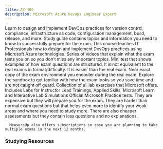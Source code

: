 ```yaml
---
title: AZ-400
description: Microsoft Azure DevOps Engineer Expert
---
```


<Card title="Get Started" icon="star"> 
  <LinkCard title="Exam AZ-400: Microsoft Azure DevOps Engineer Expert" href="https://learn.microsoft.com/credentials/certifications/devops-engineer/?WT.mc_id=studentamb_165290" target="_blank"/>
      Learn to design and implement DevOps practices for version control, compliance, infrastructure as code, configuration management, build, release, and more.
  <LinkCard title="AZ-400 Study Guide" href="https://learn.microsoft.com/credentials/certifications/resources/study-guides/az-400?WT.mc_id=studentamb_165290" target="_blank"/>
      Study guide contains topics and information you need to know to successfully prepare for the exam.
  <LinkCard title="Microsoft Learn" href="https://learn.microsoft.com/certifications/exams/az-400?WT.mc_id=studentamb_165290" target="_blank"/>
      This course teaches IT Professionals how to design and implement DevOps practices using Microsoft Azure technologies.
  <LinkCard title="Readiness Zone" href="https://learn.microsoft.com/en-us/shows/exam-readiness-zone/preparing-for-az-400-configure-processes-and-communications-1-of-5?WT.mc_id=studentamb_165290" target="_blank"/>
      Series of videos that explain what the exam tests you on so you don't miss any important topics.
  <LinkCard title="Practice Assessment" href="https://learn.microsoft.com/certifications/exams/az-400/practice/assessment?assessment-type=practice&assessmentId=56&WT.mc_id=studentamb_165290" target="_blank"/>
      Mini test that shows examples of how exam questions are structured. It is not equivalent to the real exams in format/difficulty. It is easier than the real exam.
  <LinkCard title="Exam Sandbox" href="https://aka.ms/examdemo" target="_blank"/>
      Near exact copy of the exam environment you encouter during the real exam. Explore the sandbox to get familiar with how the exam looks so you save time and are not caught off guard. 
  <LinkCard title="GitHub Labs" href="https://aka.ms/az400labs" target="_blank"/>
      Collection of all lab exercises that Microsoft offers. Includes Labs for Instructor Lead Trainings, Applied Skills, Microsoft Learn and Interactive Lab Simulations
</Card>

<Card title="MeasureUp Practice Tests" icon="open-book"> 
<CardGrid>
  <LinkCard title="MeasureUp Assessment" href="https://www.measureup.com/assessment-az-400-designing-and-implementing-microsoft-devops-solutions.html#u44" target="_blank"/>
  <LinkCard title="MeasureUp Practice Test" href="https://www.measureup.com/microsoft-practice-test-az-400-designing-and-implementing-microsoft-devops-solutions.html#u44" target="_blank"/>
</CardGrid>
  <LinkCard title="MeasureUp Subscriptions" href="https://www.measureup.com/subscription-plans-for-individuals#u44" target="_blank"/>
      Official Microsoft Practice tests. They are expensive but they will prepare you for the exam. They are harder than normal exam questions but that helps 
      even more to identify your weak areas and where you need to study more. There are also cheaper assessments but they contain less questions and no explanations.

      MeasureUp also offers subscriptions in case you are planning to take multiple exams in the next 12 months. 
</Card>

### Studying Resources

<Tabs>

  <TabItem label="Text">
  <CardGrid>
    <LinkCard title="Microsoft Learn" href="https://learn.microsoft.com/certifications/exams/az-400?WT.mc_id=studentamb_165290" target="_blank"/>
  </CardGrid>
  </TabItem>

  <TabItem label="Videos">
  <CardGrid>
    <LinkCard title="On Demand Instructor-led Training Series" href="https://learn.microsoft.com/en-us/shows/on-demand-instructor-led-training-series/?terms=AZ-400&WT.mc_id=studentamb_165290" target="_blank"/>
    <LinkCard title="AGuideToCloud Course" href="https://www.youtube.com/playlist?list=PLhLKc18P9YOCIHOQZ1p1QyF6fKKcz6RJk" target="_blank"/>
    <LinkCard title="John Savill's DevOps Master Class" href="https://www.youtube.com/playlist?list=PLlVtbbG169nFr8RzQ4GIxUEznpNR53ERq" target="_blank"/>
    <LinkCard title="Microsoft Virtual Training Day - DevOps with GitHub" href="https://events.microsoft.com/en-us/allevents/?language=English&clientTimeZone=1&search=Microsoft%20Azure%20Virtual%20Training%20Day:%20DevOps%20with%20GitHub" target="_blank"/>
    <LinkCard title="Microsoft Enterprise Skills Initiative Intructor-led course" href="https://esi.microsoft.com/Search?q=AZ-400&avail=Available&learningoption=Advanced+Role+Based" target="_blank"/>
  </CardGrid>
  </TabItem>

  <TabItem label="Paid">
  <CardGrid>
    <LinkCard title="Pluralsight Course" href="https://www.pluralsight.com/cloud-guru/courses/az-400-designing-and-implementing-microsoft-devops-solutions" target="_blank"/>
    <LinkCard title="James Lee Course" href="https://learn.cloudlee.io/p/microsoft-devops-engineer-az-400" target="_blank"/>
  </CardGrid>
  </TabItem>

  <TabItem label="Tests">
  <CardGrid>
    <LinkCard title="Microsoft Learn Practice Assessment" href="https://learn.microsoft.com/certifications/exams/az-400/practice/assessment?assessment-type=practice&assessmentId=56&WT.mc_id=studentamb_165290" target="_blank"/>
    <LinkCard title="MeasureUp Assessment" href="https://www.measureup.com/assessment-az-400-designing-and-implementing-microsoft-devops-solutions.html#u44" target="_blank"/>
    <LinkCard title="MeasureUp Practice Tests" href="https://www.measureup.com/microsoft-practice-test-az-400-designing-and-implementing-microsoft-devops-solutions.html#u44" target="_blank"/>
  </CardGrid>
  </TabItem>

  <TabItem label="Misc">
  <CardGrid>
    <LinkCard title="Microsoft Azure Free Account" href="https://azure.microsoft.com/en-us/offers/ms-azr-0044p?WT.mc_id=studentamb_165290" target="_blank"/> 
  </CardGrid>
  </TabItem>
</Tabs>
